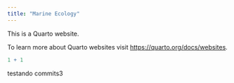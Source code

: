 ```yaml
---
title: "Marine Ecology"
---
```


This is a Quarto website.

To learn more about Quarto websites visit <https://quarto.org/docs/websites>.

```r
1 + 1
```

testando commits3